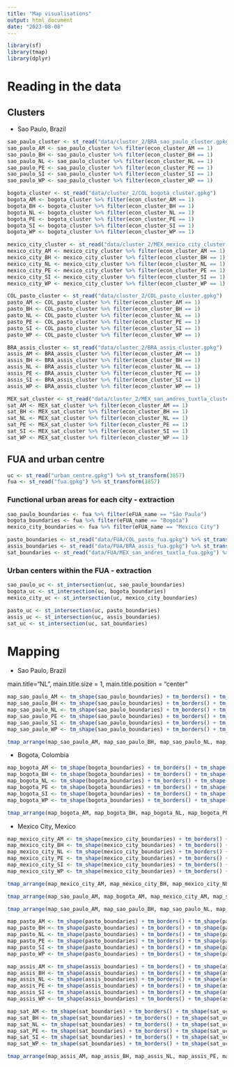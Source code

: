 ---
title: "Map visualisations"
output: html_document
date: "2023-08-08"
---

```{r}
library(sf)
library(tmap)
library(dplyr)
```

# Reading in the data

## Clusters 

- Sao Paulo, Brazil

```{r}
sao_paulo_cluster <- st_read("data/cluster_2/BRA_sao_paulo_cluster.gpkg")
sao_paulo_AM <- sao_paulo_cluster %>% filter(econ_cluster_AM == 1)
sao_paulo_BH <- sao_paulo_cluster %>% filter(econ_cluster_BH == 1)
sao_paulo_NL <- sao_paulo_cluster %>% filter(econ_cluster_NL == 1)
sao_paulo_PE <- sao_paulo_cluster %>% filter(econ_cluster_PE == 1)
sao_paulo_SI <- sao_paulo_cluster %>% filter(econ_cluster_SI == 1)
sao_paulo_WP <- sao_paulo_cluster %>% filter(econ_cluster_WP == 1)
```

```{r}
bogota_cluster <- st_read("data/cluster_2/COL_bogota_cluster.gpkg")
bogota_AM <- bogota_cluster %>% filter(econ_cluster_AM == 1)
bogota_BH <- bogota_cluster %>% filter(econ_cluster_BH == 1)
bogota_NL <- bogota_cluster %>% filter(econ_cluster_NL == 1)
bogota_PE <- bogota_cluster %>% filter(econ_cluster_PE == 1)
bogota_SI <- bogota_cluster %>% filter(econ_cluster_SI == 1)
bogota_WP <- bogota_cluster %>% filter(econ_cluster_WP == 1)
```
```{r}
mexico_city_cluster <- st_read("data/cluster_2/MEX_mexico_city_cluster.gpkg")
mexico_city_AM <- mexico_city_cluster %>% filter(econ_cluster_AM == 1)
mexico_city_BH <- mexico_city_cluster %>% filter(econ_cluster_BH == 1)
mexico_city_NL <- mexico_city_cluster %>% filter(econ_cluster_NL == 1)
mexico_city_PE <- mexico_city_cluster %>% filter(econ_cluster_PE == 1)
mexico_city_SI <- mexico_city_cluster %>% filter(econ_cluster_SI == 1)
mexico_city_WP <- mexico_city_cluster %>% filter(econ_cluster_WP == 1)
```

```{r}
COL_pasto_cluster <- st_read("data/cluster_2/COL_pasto_cluster.gpkg")
pasto_AM <- COL_pasto_cluster %>% filter(econ_cluster_AM == 1)
pasto_BH <- COL_pasto_cluster %>% filter(econ_cluster_BH == 1)
pasto_NL <- COL_pasto_cluster %>% filter(econ_cluster_NL == 1)
pasto_PE <- COL_pasto_cluster %>% filter(econ_cluster_PE == 1)
pasto_SI <- COL_pasto_cluster %>% filter(econ_cluster_SI == 1)
pasto_WP <- COL_pasto_cluster %>% filter(econ_cluster_WP == 1)
```

```{r}
BRA_assis_cluster <- st_read("data/cluster_2/BRA_assis_cluster.gpkg")
assis_AM <- BRA_assis_cluster %>% filter(econ_cluster_AM == 1)
assis_BH <- BRA_assis_cluster %>% filter(econ_cluster_BH == 1)
assis_NL <- BRA_assis_cluster %>% filter(econ_cluster_NL == 1)
assis_PE <- BRA_assis_cluster %>% filter(econ_cluster_PE == 1)
assis_SI <- BRA_assis_cluster %>% filter(econ_cluster_SI == 1)
assis_WP <- BRA_assis_cluster %>% filter(econ_cluster_WP == 1)
```

```{r}
MEX_sat_cluster <- st_read("data/cluster_2/MEX_san_andres_tuxtla_cluster.gpkg")
sat_AM <- MEX_sat_cluster %>% filter(econ_cluster_AM == 1)
sat_BH <- MEX_sat_cluster %>% filter(econ_cluster_BH == 1)
sat_NL <- MEX_sat_cluster %>% filter(econ_cluster_NL == 1)
sat_PE <- MEX_sat_cluster %>% filter(econ_cluster_PE == 1)
sat_SI <- MEX_sat_cluster %>% filter(econ_cluster_SI == 1)
sat_WP <- MEX_sat_cluster %>% filter(econ_cluster_WP == 1)
```


## FUA and urban centre

```{r}
uc <- st_read("urban_centre.gpkg") %>% st_transform(3857)
fua <- st_read("fua.gpkg") %>% st_transform(3857)
```
### Functional urban areas for each city - extraction 

```{r}
sao_paulo_boundaries <- fua %>% filter(eFUA_name == "São Paulo")
bogota_boundaries <- fua %>% filter(eFUA_name == "Bogota") 
mexico_city_boundaries <- fua %>% filter(eFUA_name == "Mexico City")
```

```{r}
pasto_boundaries <- st_read("data/FUA/COL_pasto_fua.gpkg") %>% st_transform(3857)
assis_boundaries <- st_read("data/FUA/BRA_assis_fua.gpkg") %>% st_transform(3857)
sat_boundaries <- st_read("data/FUA/MEX_san_andres_tuxtla_fua.gpkg") %>% st_transform(3857)
```



### Urban centers within the FUA - extraction  

```{r}
sao_paulo_uc <- st_intersection(uc, sao_paulo_boundaries)
bogota_uc <- st_intersection(uc, bogota_boundaries)
mexico_city_uc <- st_intersection(uc, mexico_city_boundaries)
```

```{r}
pasto_uc <- st_intersection(uc, pasto_boundaries)
assis_uc <- st_intersection(uc, assis_boundaries)
sat_uc <- st_intersection(uc, sat_boundaries)
```

# Mapping 

- Sao Paulo, Brazil 

main.title="NL", main.title.size = 1, main.title.position = "center"

```{r}
map_sao_paulo_AM <- tm_shape(sao_paulo_boundaries) + tm_borders() + tm_shape(sao_paulo_uc) + tm_fill() + tm_shape(sao_paulo_AM) + tm_fill(col = "red") + tm_layout(frame = FALSE)
map_sao_paulo_BH <- tm_shape(sao_paulo_boundaries) + tm_borders() + tm_shape(sao_paulo_uc) + tm_fill() + tm_shape(sao_paulo_BH) + tm_fill(col = "red") + tm_layout(frame = FALSE)
map_sao_paulo_NL <- tm_shape(sao_paulo_boundaries) + tm_borders() + tm_shape(sao_paulo_uc) + tm_fill() + tm_shape(sao_paulo_NL) + tm_fill(col = "red") + tm_layout(frame = FALSE)
map_sao_paulo_PE <- tm_shape(sao_paulo_boundaries) + tm_borders() + tm_shape(sao_paulo_uc) + tm_fill() + tm_shape(sao_paulo_PE) + tm_fill(col = "red") + tm_layout(frame = FALSE)
map_sao_paulo_SI <- tm_shape(sao_paulo_boundaries) + tm_borders() + tm_shape(sao_paulo_uc) + tm_fill() + tm_shape(sao_paulo_SI) + tm_fill(col = "red") + tm_layout(frame = FALSE)
map_sao_paulo_WP <- tm_shape(sao_paulo_boundaries) + tm_borders() + tm_shape(sao_paulo_uc) + tm_fill() + tm_shape(sao_paulo_WP) + tm_fill(col = "red") + tm_layout(frame = FALSE)
```

```{r, fig.height=6, fig.width=1}
tmap_arrange(map_sao_paulo_AM, map_sao_paulo_BH, map_sao_paulo_NL, map_sao_paulo_PE, map_sao_paulo_SI, map_sao_paulo_WP, nrow = 6)
```

- Bogota, Colombia

```{r}
map_bogota_AM <- tm_shape(bogota_boundaries) + tm_borders() + tm_shape(bogota_uc) + tm_fill() + tm_shape(bogota_AM) + tm_fill(col = "red") + tm_layout(frame = FALSE)
map_bogota_BH <- tm_shape(bogota_boundaries) + tm_borders() + tm_shape(bogota_uc) + tm_fill() + tm_shape(bogota_BH) + tm_fill(col = "red") + tm_layout(frame = FALSE)
map_bogota_NL <- tm_shape(bogota_boundaries) + tm_borders() + tm_shape(bogota_uc) + tm_fill() + tm_shape(bogota_NL) + tm_fill(col = "red") + tm_layout(frame = FALSE)
map_bogota_PE <- tm_shape(bogota_boundaries) + tm_borders() + tm_shape(bogota_uc) + tm_fill() + tm_shape(bogota_PE) + tm_fill(col = "red") + tm_layout(frame = FALSE)
map_bogota_SI <- tm_shape(bogota_boundaries) + tm_borders() + tm_shape(bogota_uc) + tm_fill() + tm_shape(bogota_SI) + tm_fill(col = "red") + tm_layout(frame = FALSE)
map_bogota_WP <- tm_shape(bogota_boundaries) + tm_borders() + tm_shape(bogota_uc) + tm_fill() + tm_shape(bogota_WP) + tm_fill(col = "red") + tm_layout(frame = FALSE)
```

```{r, fig.height=6, fig.width=1}
tmap_arrange(map_bogota_AM, map_bogota_BH, map_bogota_NL, map_bogota_PE, map_bogota_SI, map_bogota_WP, nrow = 6)
```

- Mexico City, Mexico

```{r}
map_mexico_city_AM <- tm_shape(mexico_city_boundaries) + tm_borders() + tm_shape(mexico_city_uc) + tm_fill() + tm_shape(mexico_city_AM) + tm_fill(col = "red") + tm_layout(frame = FALSE)
map_mexico_city_BH <- tm_shape(mexico_city_boundaries) + tm_borders() + tm_shape(mexico_city_uc) + tm_fill() + tm_shape(mexico_city_BH) + tm_fill(col = "red") + tm_layout(frame = FALSE)
map_mexico_city_NL <- tm_shape(mexico_city_boundaries) + tm_borders() + tm_shape(mexico_city_uc) + tm_fill() + tm_shape(mexico_city_NL) + tm_fill(col = "red") + tm_layout(frame = FALSE)
map_mexico_city_PE <- tm_shape(mexico_city_boundaries) + tm_borders() + tm_shape(mexico_city_uc) + tm_fill() + tm_shape(mexico_city_PE) + tm_fill(col = "red") + tm_layout(frame = FALSE)
map_mexico_city_SI <- tm_shape(mexico_city_boundaries) + tm_borders() + tm_shape(mexico_city_uc) + tm_fill() + tm_shape(mexico_city_SI) + tm_fill(col = "red") + tm_layout(frame = FALSE)
map_mexico_city_WP <- tm_shape(mexico_city_boundaries) + tm_borders() + tm_shape(mexico_city_uc) + tm_fill() + tm_shape(mexico_city_WP) + tm_fill(col = "red") + tm_layout(frame = FALSE)
```

```{r, fig.height=6, fig.width=1}
tmap_arrange(map_mexico_city_AM, map_mexico_city_BH, map_mexico_city_NL, map_mexico_city_PE, map_mexico_city_SI, map_mexico_city_WP, nrow = 6)
```

```{r, fig.height=10, fig.height=30}
tmap_arrange(map_sao_paulo_AM, map_bogota_AM, map_mexico_city_AM, map_sao_paulo_BH, map_bogota_BH, map_mexico_city_BH, map_sao_paulo_NL, map_bogota_NL, map_mexico_city_NL, map_sao_paulo_PE, map_bogota_PE, map_mexico_city_PE, map_sao_paulo_SI, map_bogota_SI, map_mexico_city_SI, map_sao_paulo_WP, map_bogota_WP, map_mexico_city_WP, nrow = 6)
```

```{r, fig.height=10, fig.width=15}
tmap_arrange(map_sao_paulo_AM, map_sao_paulo_BH, map_sao_paulo_NL, map_sao_paulo_PE, map_sao_paulo_SI, map_sao_paulo_WP, map_bogota_AM, map_bogota_BH, map_bogota_NL, map_bogota_PE, map_bogota_SI, map_bogota_WP, map_mexico_city_AM, map_mexico_city_BH, map_mexico_city_NL, map_mexico_city_PE, map_mexico_city_SI, map_mexico_city_WP, nrow = 3)
```

```{r}
map_pasto_AM <- tm_shape(pasto_boundaries) + tm_borders() + tm_shape(pasto_uc) + tm_fill() + tm_shape(pasto_AM) + tm_fill(col = "red") + tm_layout(frame = FALSE)
map_pasto_BH <- tm_shape(pasto_boundaries) + tm_borders() + tm_shape(pasto_uc) + tm_fill() + tm_shape(pasto_BH) + tm_fill(col = "red") + tm_layout(frame = FALSE)
map_pasto_NL <- tm_shape(pasto_boundaries) + tm_borders() + tm_shape(pasto_uc) + tm_fill() + tm_shape(pasto_NL)+ tm_fill(col = "red") + tm_layout(frame = FALSE)
map_pasto_PE <- tm_shape(pasto_boundaries) + tm_borders() + tm_shape(pasto_uc) + tm_fill() + tm_shape(pasto_PE) + tm_fill(col = "red") + tm_layout(frame = FALSE)
map_pasto_SI <- tm_shape(pasto_boundaries) + tm_borders() + tm_shape(pasto_uc) + tm_fill() + tm_shape(pasto_SI) + tm_fill(col = "red") + tm_layout(frame = FALSE)
map_pasto_WP <- tm_shape(pasto_boundaries) + tm_borders() + tm_shape(pasto_uc) + tm_fill() + tm_shape(pasto_WP) + tm_fill(col = "red") + tm_layout(frame = FALSE)
```

```{r}
map_assis_AM <- tm_shape(assis_boundaries) + tm_borders() + tm_shape(assis_uc) + tm_fill() + tm_shape(assis_AM) + tm_fill(col = "red") + tm_layout(frame = FALSE)
map_assis_BH <- tm_shape(assis_boundaries) + tm_borders() + tm_shape(assis_uc) + tm_fill() + tm_shape(assis_BH) + tm_fill(col = "red") + tm_layout(frame = FALSE)
map_assis_NL <- tm_shape(assis_boundaries) + tm_borders() + tm_shape(assis_uc) + tm_fill() + tm_shape(assis_NL) + tm_fill(col = "red") + tm_layout(frame = FALSE)
map_assis_PE <- tm_shape(assis_boundaries) + tm_borders() + tm_shape(assis_uc) + tm_fill() + tm_shape(assis_PE) + tm_fill(col = "red") + tm_layout(frame = FALSE)
map_assis_SI <- tm_shape(assis_boundaries) + tm_borders() + tm_shape(assis_uc) + tm_fill() + tm_shape(assis_SI) + tm_fill(col = "red") + tm_layout(frame = FALSE)
map_assis_WP <- tm_shape(assis_boundaries) + tm_borders() + tm_shape(assis_uc) + tm_fill() + tm_shape(assis_WP) + tm_fill(col = "red") + tm_layout(frame = FALSE)
```

```{r}
map_sat_AM <- tm_shape(sat_boundaries) + tm_borders() + tm_shape(sat_uc) + tm_fill() + tm_shape(sat_AM) + tm_fill(col = "red") + tm_layout(frame = FALSE)
map_sat_BH <- tm_shape(sat_boundaries) + tm_borders() + tm_shape(sat_uc) + tm_fill() + tm_shape(sat_BH) + tm_fill(col = "red") + tm_layout(frame = FALSE)
map_sat_NL <- tm_shape(sat_boundaries) + tm_borders() + tm_shape(sat_uc) + tm_fill() + tm_shape(sat_NL) + tm_fill(col = "red") + tm_layout(frame = FALSE)
map_sat_PE <- tm_shape(sat_boundaries) + tm_borders() + tm_shape(sat_uc) + tm_fill() + tm_shape(sat_PE) + tm_fill(col = "red") + tm_layout(frame = FALSE)
map_sat_SI <- tm_shape(sat_boundaries) + tm_borders() + tm_shape(sat_uc) + tm_fill() + tm_shape(sat_SI) + tm_fill(col = "red") + tm_layout(frame = FALSE)
map_sat_WP <- tm_shape(sat_boundaries) + tm_borders() + tm_shape(sat_uc) + tm_fill() + tm_shape(sat_WP) + tm_fill(col = "red") + tm_layout(frame = FALSE)
```

```{r, fig.height=10, fig.height=15}
tmap_arrange(map_assis_AM, map_assis_BH, map_assis_NL, map_assis_PE, map_assis_SI, map_assis_WP, map_pasto_AM, map_pasto_BH, map_pasto_NL, map_pasto_PE, map_pasto_SI, map_pasto_WP, map_sat_AM, map_sat_BH, map_sat_NL, map_sat_PE, map_sat_SI, map_sat_WP, nrow = 3)
```

